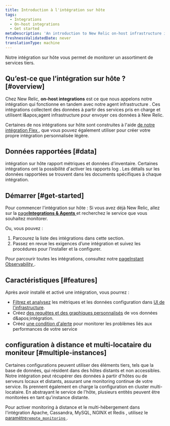 ```yaml
---
title: Introduction à l'intégration sur hôte
tags:
  - Integrations
  - On-host integrations
  - Get started
metaDescription: 'An introduction to New Relic on-host infrastructure integrations, which instrument and report data from various third-party services.'
freshnessValidatedDate: never
translationType: machine
---
```


Notre intégration sur hôte vous permet de monitorer un assortiment de services tiers.

## Qu’est-ce que l’intégration sur hôte ? [#overview]

Chez New Relic, <DNT>**on-host integrations**</DNT> est ce que nous appelons notre intégration qui fonctionne en tandem avec notre agent infrastructure . Ces intégrations collectent des données à partir des services pris en charge et utilisent l&amp;apos;agent infrastructure pour envoyer ces données à New Relic.

Certaines de nos intégrations sur hôte sont construites à l&apos;aide [de notre intégration Flex ](/docs/infrastructure/host-integrations/host-integrations-list/flex-integration-tool-build-your-own-integration), que vous pouvez également utiliser pour créer votre propre intégration personnalisée légère.

## Données rapportées [#data]

intégration sur hôte rapport métriques et données d&apos;inventaire. Certaines intégrations ont la possibilité d&apos;activer les rapports log . Les détails sur les données rapportées se trouvent dans les documents spécifiques à chaque intégration.

## Démarrer [#get-started]

Pour commencer l&apos;intégration sur hôte : Si vous avez déjà New Relic, allez sur la [page<DNT>**Integrations &amp; Agents**</DNT> ](https://one.newrelic.com/marketplace)et recherchez le service que vous souhaitez monitorer.

Ou, vous pouvez :

1. Parcourez la liste des intégrations dans cette section.
2. Passez en revue les exigences d’une intégration et suivez les procédures pour l’installer et la configurer.

Pour parcourir toutes les intégrations, consultez notre [pageInstant Observability ](https://newrelic.com/instant-observability).

## Caractéristiques [#features]

Après avoir installé et activé une intégration, vous pourrez :

* [Filtrez et analysez](/docs/infrastructure/integrations/find-use-infrastructure-integration-data) les métriques et les données configuration dans [UI de l&apos;infrastructure](/docs/infrastructure/new-relic-infrastructure/getting-started/introduction-new-relic-infrastructure).
* Créez [des requêtes et des graphiques personnalisés](/docs/using-new-relic/data/understand-data/query-new-relic-data) de vos données d&amp;apos;intégration.
* Créez [une condition d&apos;alerte](/docs/alerts/new-relic-alerts/getting-started/alerts-glossary#alert-condition) pour monitorer les problèmes liés aux performances de votre service

## configuration à distance et multi-locataire du moniteur [#multiple-instances]

Certaines configurations peuvent utiliser des éléments tiers, tels que la base de données, qui résident dans des hôtes distants et non accessibles. Notre intégration peut récupérer des données à partir d&apos;hôtes ou de serveurs locaux et distants, assurant une monitoring continue de votre service. Ils prennent également en charge la configuration en cluster multi-locataire. En abstrayant le service de l&apos;hôte, plusieurs entités peuvent être monitorées en tant qu&apos;instance distante.

Pour activer monitoring à distance et le multi-hébergement dans l&apos;intégration Apache, Cassandra, MySQL, NGINX et Redis , utilisez le [paramètre`remote_monitoring` ](/docs/infrastructure/host-integrations/understand-use-data/remote-monitoring-host-integrations).